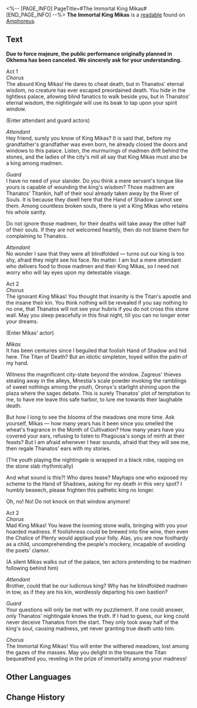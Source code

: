 <%-- [PAGE_INFO]
PageTitle=#The Immortal King Mikas#
[END_PAGE_INFO] --%>
{{Readable Infobox
|id           = 435
|partIds      = 190737
|title        = 
|image        = Item The Immortal King Mikas.png
|world        = Amphoreus
|parts        = 1
|author       = <!--to be added-->
|description  = A theater script originally slated to be performed in Okhema. A story of how King Mikas sought to beguile Thanatos, only to be punished by the Titan.
|part1        = The Immortal King Mikas
|source1      = {{cx|Source missing}}
|characters   = 
|factions     = 
}}
'''The Immortal King Mikas''' is a [[readable]] found on [[Amphoreus]].
<!--
==Location==
{{Map Embed|<map name>|<marker id>}}
-->
==Text==
'''Due to force majeure, the public performance originally planned in Okhema has been canceled. We sincerely ask for your understanding.'''

Act 1<br />''Chorus''<br />The absurd King Mikas! He dares to cheat death, but in Thanatos' eternal wisdom, no creature has ever escaped preordained death. You hide in the lightless palace, allowing blind fanatics to walk beside you, but in Thanatos' eternal wisdom, the nightingale will use its beak to tap upon your spirit window.

(Enter attendant and guard actors)

''Attendant''<br />Hey friend, surely you know of King Mikas? It is said that, before my grandfather's grandfather was even born, he already closed the doors and windows to this palace. Listen, the murmurings of madmen drift behind the stones, and the ladies of the city's mill all say that King Mikas must also be a king among madmen.

''Guard''<br />I have no need of your slander. Do you think a mere servant's tongue like yours is capable of wounding the king's wisdom? Those madmen are Thanatos' Titankin, half of their soul already taken away by the River of Souls. It is because they dwell here that the Hand of Shadow cannot see them. Among countless broken souls, there is yet a King Mikas who retains his whole sanity.

Do not ignore those madmen, for their deaths will take away the other half of their souls. If they are not welcomed heartily, then do not blame them for complaining to Thanatos.

''Attendant''<br />No wonder I saw that they were all blindfolded &mdash; turns out our king is too shy, afraid they might see his face. No matter. I am but a mere attendant who delivers food to those madmen and their King Mikas, so I need not worry who will lay eyes upon my detestable visage.

Act 2<br />''Chorus''<br />The ignorant King Mikas! You thought that insanity is the Titan's apostle and the insane their kin. You think nothing will be revealed if you say nothing to no one, that Thanatos will not see your hubris if you do not cross this stone wall. May you sleep peacefully in this final night, till you can no longer enter your dreams.

(Enter Mikas' actor)

''Mikas''<br />It has been centuries since I beguiled that foolish Hand of Shadow and hid here. The Titan of Death? But an idiotic simpleton, toyed within the palm of my hand.

Witness the magnificent city-state beyond the window. Zagreus' thieves stealing away in the alleys, Mnestia's scale powder invoking the ramblings of sweet nothings among the youth, Oronyx's starlight shining upon the plaza where the sages debate. This is surely Thanatos' plot of temptation to me, to have me leave this safe harbor, to lure me towards their laughable death.

But how I long to see the blooms of the meadows one more time. Ask yourself, Mikas &mdash; how many years has it been since you smelled the wheat's fragrance in the Month of Cultivation? How many years have you covered your ears, refusing to listen to Phagousa's songs of mirth at their feasts? But I am afraid whenever I hear sounds, afraid that they will see me, then regale Thanatos' ears with my stories.

(The youth playing the nightingale is wrapped in a black robe, rapping on the stone slab rhythmically)

And what sound is this?! Who dares tease? Mayhaps one who exposed my scheme to the Hand of Shadows, asking for my death in this very spot? I humbly beseech, please frighten this pathetic king no longer.

Oh, no! No! Do not knock on that window anymore!

Act 2<br />''Chorus''<br />Mad King Mikas! You leave the looming stone walls, bringing with you your hoarded madness. If foolishness could be brewed into fine wine, then even the Chalice of Plenty would applaud your folly. Alas, you are now foolhardy as a child, uncomprehending the people's mockery, incapable of avoiding the poets' clamor.

(A silent Mikas walks out of the palace, ten actors pretending to be madmen following behind him)

''Attendant''<br />Brother, could that be our ludicrous king? Why has he blindfolded madmen in tow, as if they are his kin, wordlessly departing his own bastion?

''Guard''<br />Your questions will only be met with my puzzlement. If one could answer, only Thanatos' nightingale knows the truth. If I had to guess, our king could never deceive Thanatos from the start. They only took away half of the king's soul, causing madness, yet never granting true death unto him.

''Chorus''<br />The Immortal King Mikas! You will enter the withered meadows, lost among the gazes of the masses. May you delight in the treasure the Titan bequeathed you, reveling in the prize of immortality among your madness!

<!--
==Trivia==
* 
-->
==Other Languages==
{{Other Languages
|en   = The Immortal King Mikas
|zhs  = 不死的弥卡斯王
|zht  = 不死的彌卡斯王
|ja   = 不死身のミカース王
|ko   = 불사의 미카스 왕
|es   = El rey Mikas inmortal
|fr   = Mikas, le roi immortel
|ru   = Бессмертный царь Микас
|th   = ราชา Mikas ผู้เป็นอมตะ
|vi   = Vua Mikas Bất Tử
|de   = Der unsterbliche König Mikas
|id   = Raja Mikas yang Abadi
|pt   = O Imortal Rei Mikas
}}

==Change History==
{{Change History|3.0}}